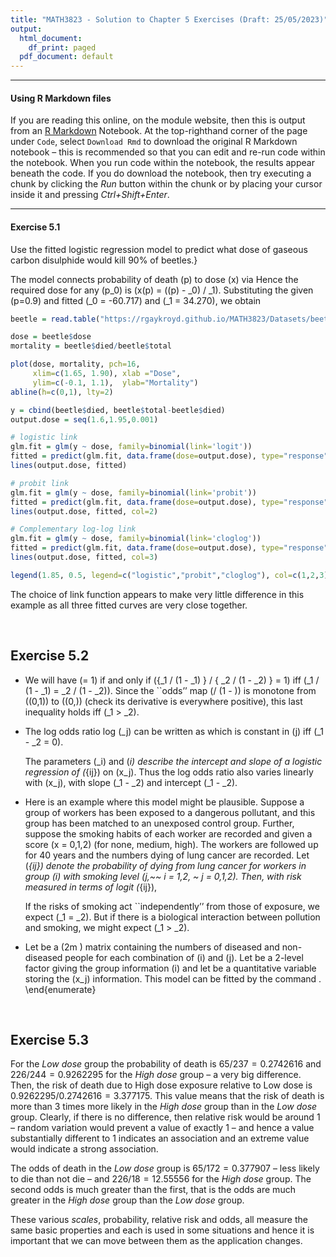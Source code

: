 ```yaml
---
title: "MATH3823 - Solution to Chapter 5 Exercises (Draft: 25/05/2023)"
output:
  html_document:
    df_print: paged
  pdf_document: default
---
```


------------------------------------------------------------------------

::: callout-important
#### Using R Markdown files

If you are reading this online, on the module website, then this is output from an [R Markdown](http://rmarkdown.rstudio.com) Notebook. At the top-righthand corner of the page under $\texttt{Code}$, select $\texttt{Download Rmd}$ to download the original R Markdown notebook -- this is recommended so that you can edit and re-run code within the notebook. When you run code within the notebook, the results appear beneath the code. If you do download the notebook, then try executing a chunk by clicking the *Run* button within the chunk or by placing your cursor inside it and pressing *Ctrl+Shift+Enter*.
:::

------------------------------------------------------------------------

#### Exercise 5.1

Use the fitted logistic regression model to predict what dose of
  gaseous carbon disulphide would kill 90\% of beetles.}

The model connects probability of death \(p\) to dose \(x\) via
  \begin{equation*}
     \mbox{logit}(p) = \log \left( \frac{p}{1-p} \right)
     = \eta(x) = \beta_0 + \beta_1 x.
   \end{equation*} 
Hence the required dose for any \(p_0\) is
  \(x(p) = (\mbox{logit}(p) - \beta_0) / \beta_1\). 
  Substituting
  the given \(p=0.9\) and fitted \(\hat{\beta}_0 = -60.717\) and
  \(\hat{\beta}_1 = 34.270\), we obtain 
\begin{equation*}
    x(0.9) = (\log(0.9/(1-0.9)) + 60.717)/ 34.270 = 1.83584.
\end{equation*}

```r
beetle = read.table("https://rgaykroyd.github.io/MATH3823/Datasets/beetle.txt", header=T)

dose = beetle$dose
mortality = beetle$died/beetle$total

plot(dose, mortality, pch=16,
     xlim=c(1.65, 1.90), xlab ="Dose",
     ylim=c(-0.1, 1.1),  ylab="Mortality")
abline(h=c(0,1), lty=2)

y = cbind(beetle$died, beetle$total-beetle$died)
output.dose = seq(1.6,1.95,0.001)

# logistic link
glm.fit = glm(y ~ dose, family=binomial(link='logit'))
fitted = predict(glm.fit, data.frame(dose=output.dose), type="response")
lines(output.dose, fitted)

# probit link
glm.fit = glm(y ~ dose, family=binomial(link='probit'))
fitted = predict(glm.fit, data.frame(dose=output.dose), type="response")
lines(output.dose, fitted, col=2)

# Complementary log-log link
glm.fit = glm(y ~ dose, family=binomial(link='cloglog'))
fitted = predict(glm.fit, data.frame(dose=output.dose), type="response")
lines(output.dose, fitted, col=3)

legend(1.85, 0.5, legend=c("logistic","probit","cloglog"), col=c(1,2,3), lty=c(1,1,1), lwd=1.5)
```

The choice of link function appears to make very little difference in this example as all three fitted curves are very close together.

\


## Exercise 5.2

- We will have \(\phi = 1\) if and only if
    \(\{\pi_1 / (1 - \pi_1) \} / \{ \pi_2 / (1 - \pi_2) \} = 1\) iff
    \(\pi_1 / (1 - \pi_1) = \pi_2 / (1 - \pi_2)\). Since the ``odds''
    map \(\pi \rightarrow \pi / (1 - \pi)\) is monotone from \((0,1)\)
    to \((0,\infty)\) (check its derivative is everywhere positive),
    this last inequality holds iff \(\pi_1 > \pi_2\).

-  The log odds ratio log \(\phi_j\) can be written as
    \begin{equation*}
      \begin{array}{lcl}
      \log ~ \phi_j 
          &  =  &  \operatorname{logit} \pi_{1j} - \operatorname{logit} \pi_{2j}\\
          &  =  &  \alpha_1 - \alpha_2 + (\beta_1 - \beta_2) x_j,~~~ j = 1,...,m,
       \end{array}
    \end{equation*} which is constant in \(j\) iff
    \(\beta_1 - \beta_2 = 0\).

    The parameters \(\alpha_i\) and \(\beta_i\) describe the intercept
    and slope of a logistic regression of \(\pi_{ij}\) on \(x_j\). Thus
    the log odds ratio also varies linearly with \(x_j\), with slope
    \(\alpha_1 - \alpha_2\) and intercept \(\beta_1 - \beta_2\).

- Here is an example where this model might be plausible. Suppose a
    group of workers has been exposed to a dangerous pollutant, and this
    group has been matched to an unexposed control group. Further,
    suppose the smoking habits of each worker are recorded and given a
    score \(x = 0,1,2\) (for none, medium, high). The workers are
    followed up for 40 years and the numbers dying of lung cancer are
    recorded. Let \(\pi_{ij}\) denote the probability of dying from lung
    cancer for workers in group \(i\) with smoking level
    \(j,~~ i = 1,2, ~ j = 0,1,2\). Then, with risk measured in terms of
    logit \(\pi_{ij}\),

    \begin{itemize}
    \item
      \(\alpha_1\) and \(\alpha_2\) represent the risk to nonsmokers in
      the exposed and unexposed groups. We might expect
      \(\alpha_1 > \alpha_2\).
    \item
      \(\beta_1\) and \(\beta_2\) represent the increased risk as \(x\)
      increases by 1 for each group. We expect \(\beta_1, \beta_2 > 0\).
    \end{itemize}

    If the risks of smoking act ``independently'' from those of
    exposure, we expect \(\beta_1 = \beta_2\). But if there is a
    biological interaction between pollution and smoking, we might
    expect \(\beta_1 > \beta_2\).

- Let \texttt{count} be a \(2m \times 2\) matrix containing the
    numbers of diseased and non-diseased people for each combination of
    \(i\) and \(j\). Let \texttt{status} be a 2-level factor giving the
    group information \(i\) and let \texttt{x} be a quantitative
    variable storing the \(x_j\) information. This model can be fitted
    by the command
    \texttt{glm(count\ \textasciitilde{}\ status*x,\ binomial)}.
  \end{enumerate}

\

## Exercise 5.3

For the *Low dose* group the probability of death is $65/237=0.2742616$ and $226/244=0.9262295$ for the *High dose* group -- a very big difference.
Then, the risk of death due to High dose exposure relative to Low dose is $0.9262295/0.2742616=3.377175$.
This value means that the risk of death is more than 3 times more likely in the *High dose* group than in the *Low dose* group.
Clearly, if there is no difference, then relative risk would be around $1$ -- random variation would prevent a value of exactly $1$ -- and hence a value substantially different to $1$ indicates an association and an extreme value would indicate a strong association.

The odds of death in the *Low dose* group is $65/172=0.377907$ -- less likely to die than not die -- and $226/18=12.55556$ for the *High dose* group. The second odds is much greater than the first, that is the odds are much greater in the *High dose* group than the *Low dose* group.

These various *scales*, probability, relative risk and odds, all measure the same basic properties and each is used in some situations and hence it is important that we can move between them as the application changes.

\
